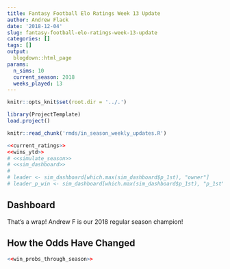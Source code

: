 ```yaml
---
title: Fantasy Football Elo Ratings Week 13 Update
author: Andrew Flack
date: '2018-12-04'
slug: fantasy-football-elo-ratings-week-13-update
categories: []
tags: []
output: 
  blogdown::html_page
params:
  n_sims: 10
  current_season: 2018
  weeks_played: 13
---
```


```r
knitr::opts_knit$set(root.dir = '../.')
```
```r
library(ProjectTemplate)
load.project()
```

```r
knitr::read_chunk('rmds/in_season_weekly_updates.R')
```

```r
<<current_ratings>>
<<wins_ytd>>
# <<simulate_season>>
# <<sim_dashboard>>
# 
# leader <- sim_dashboard[which.max(sim_dashboard$p_1st), "owner"]
# leader_p_win <- sim_dashboard[which.max(sim_dashboard$p_1st), "p_1st"]
```

## Dashboard

That's a wrap! Andrew F is our 2018 regular season champion!

## How the Odds Have Changed
```r
<<win_probs_through_season>>
```